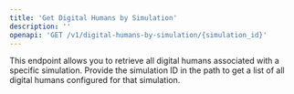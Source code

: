 ```yaml
---
title: 'Get Digital Humans by Simulation'
description: ''
openapi: 'GET /v1/digital-humans-by-simulation/{simulation_id}'
---
```


This endpoint allows you to retrieve all digital humans associated with a specific simulation. Provide the simulation ID in the path to get a list of all digital humans configured for that simulation.
